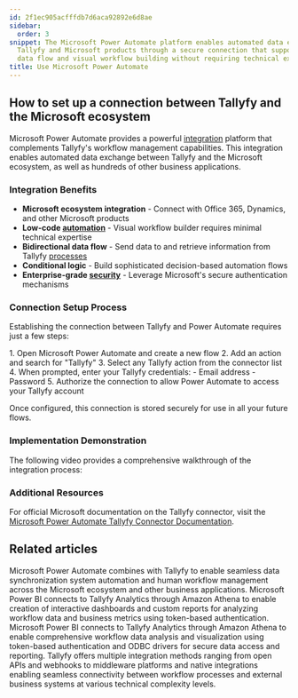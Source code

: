 ```yaml
---
id: 2f1ec905acfffdb7d6aca92892e6d8ae
sidebar:
  order: 3
snippet: The Microsoft Power Automate platform enables automated data exchange between
  Tallyfy and Microsoft products through a secure connection that supports bidirectional
  data flow and visual workflow building without requiring technical expertise.
title: Use Microsoft Power Automate
---
```



## How to set up a connection between Tallyfy and the Microsoft ecosystem

Microsoft Power Automate provides a powerful [integration](/products/pro/integrations/) platform that complements Tallyfy's workflow management capabilities. This integration enables automated data exchange between Tallyfy and the Microsoft ecosystem, as well as hundreds of other business applications.

### Integration Benefits

- **Microsoft ecosystem integration** - Connect with Office 365, Dynamics, and other Microsoft products
- **Low-code [automation](/products/pro/documenting/templates/automations/)** - Visual workflow builder requires minimal technical expertise
- **Bidirectional data flow** - Send data to and retrieve information from Tallyfy [processes](/products/pro/tracking-and-tasks/processes/)
- **Conditional logic** - Build sophisticated decision-based automation flows
- **Enterprise-grade [security](/products/pro/compliance/)** - Leverage Microsoft's secure authentication mechanisms

### Connection Setup Process

Establishing the connection between Tallyfy and Power Automate requires just a few steps:

<Steps>
1. Open Microsoft Power Automate and create a new flow
2. Add an action and search for "Tallyfy"
3. Select any Tallyfy action from the connector list
4. When prompted, enter your Tallyfy credentials:
   - Email address
   - Password
5. Authorize the connection to allow Power Automate to access your Tallyfy account
</Steps>

Once configured, this connection is stored securely for use in all your future flows.

### Implementation Demonstration

The following video provides a comprehensive walkthrough of the integration process:

<lite-vimeo videoid="347324914"></lite-vimeo>

### Additional Resources

For official Microsoft documentation on the Tallyfy connector, visit the [Microsoft Power Automate Tallyfy Connector Documentation](https://docs.microsoft.com/en-us/connectors/tallyfy/).


## Related articles
<CardGrid>
<LinkTitleCard header="<b>Middleware > Power Automate</b>" href="/products/pro/integrations/middleware/power-automate/" > Microsoft Power Automate combines with Tallyfy to enable seamless data synchronization system automation and human workflow management across the Microsoft ecosystem and other business applications. </LinkTitleCard>
<LinkTitleCard header="<b>Analytics > Power BI</b>" href="/products/pro/integrations/analytics/powerbi/" > Microsoft Power BI connects to Tallyfy Analytics through Amazon Athena to enable creation of interactive dashboards and custom reports for analyzing workflow data and business metrics using token-based authentication. </LinkTitleCard>
<LinkTitleCard header="<b>Powerbi > Connect Power BI</b>" href="/products/pro/integrations/analytics/powerbi/how-to-analyze-tallyfy-workflows-with-power-bi/" > Microsoft Power BI connects to Tallyfy Analytics through Amazon Athena to enable comprehensive workflow data analysis and visualization using token-based authentication and ODBC drivers for secure data access and reporting. </LinkTitleCard>
<LinkTitleCard header="<b>Pro > Integrations</b>" href="/products/pro/integrations/" > Tallyfy offers multiple integration methods ranging from open APIs and webhooks to middleware platforms and native integrations enabling seamless connectivity between workflow processes and external business systems at various technical complexity levels. </LinkTitleCard>
</CardGrid>